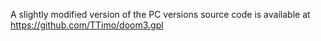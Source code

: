 {{Game}}
A slightly modified version{{citation needed}} of the PC versions source code is available at https://github.com/TTimo/doom3.gpl